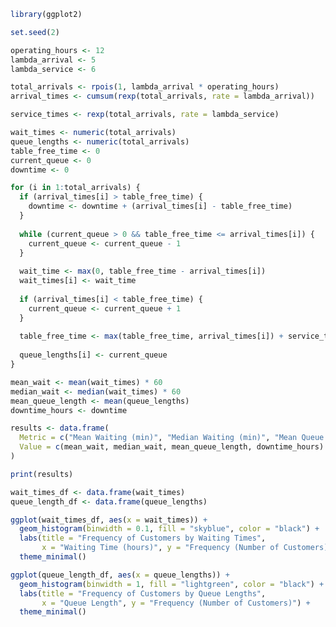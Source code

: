 ```r
library(ggplot2)

set.seed(2) 

operating_hours <- 12  
lambda_arrival <- 5   
lambda_service <- 6   

total_arrivals <- rpois(1, lambda_arrival * operating_hours)
arrival_times <- cumsum(rexp(total_arrivals, rate = lambda_arrival))

service_times <- rexp(total_arrivals, rate = lambda_service)

wait_times <- numeric(total_arrivals)
queue_lengths <- numeric(total_arrivals)
table_free_time <- 0
current_queue <- 0
downtime <- 0

for (i in 1:total_arrivals) {
  if (arrival_times[i] > table_free_time) {
    downtime <- downtime + (arrival_times[i] - table_free_time)
  }
  
  while (current_queue > 0 && table_free_time <= arrival_times[i]) {
    current_queue <- current_queue - 1
  }
  
  wait_time <- max(0, table_free_time - arrival_times[i])
  wait_times[i] <- wait_time
  
  if (arrival_times[i] < table_free_time) {
    current_queue <- current_queue + 1
  }
  
  table_free_time <- max(table_free_time, arrival_times[i]) + service_times[i]
  
  queue_lengths[i] <- current_queue
}

mean_wait <- mean(wait_times) * 60 
median_wait <- median(wait_times) * 60 
mean_queue_length <- mean(queue_lengths)
downtime_hours <- downtime

results <- data.frame(
  Metric = c("Mean Waiting (min)", "Median Waiting (min)", "Mean Queue Length", "Downtime (hours)"),
  Value = c(mean_wait, median_wait, mean_queue_length, downtime_hours)
)

print(results)

wait_times_df <- data.frame(wait_times)
queue_length_df <- data.frame(queue_lengths)

ggplot(wait_times_df, aes(x = wait_times)) +
  geom_histogram(binwidth = 0.1, fill = "skyblue", color = "black") +
  labs(title = "Frequency of Customers by Waiting Times",
       x = "Waiting Time (hours)", y = "Frequency (Number of Customers)") +
  theme_minimal()

ggplot(queue_length_df, aes(x = queue_lengths)) +
  geom_histogram(binwidth = 1, fill = "lightgreen", color = "black") +
  labs(title = "Frequency of Customers by Queue Lengths",
       x = "Queue Length", y = "Frequency (Number of Customers)") +
  theme_minimal()


```